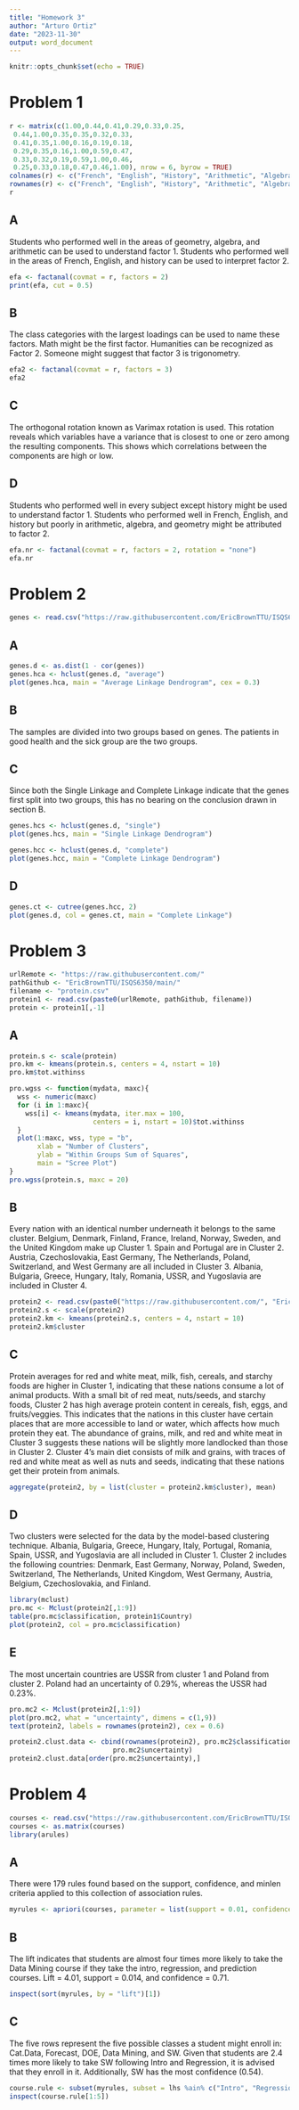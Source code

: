---
title: "Homework 3"
author: "Arturo Ortiz"
date: "2023-11-30"
output: word_document
---

```{r setup, include=FALSE}
knitr::opts_chunk$set(echo = TRUE)
```

# Problem 1 #
```{r}
r <- matrix(c(1.00,0.44,0.41,0.29,0.33,0.25,
 0.44,1.00,0.35,0.35,0.32,0.33,
 0.41,0.35,1.00,0.16,0.19,0.18,
 0.29,0.35,0.16,1.00,0.59,0.47,
 0.33,0.32,0.19,0.59,1.00,0.46,
 0.25,0.33,0.18,0.47,0.46,1.00), nrow = 6, byrow = TRUE)
colnames(r) <- c("French", "English", "History", "Arithmetic", "Algebra", "Geometry")
rownames(r) <- c("French", "English", "History", "Arithmetic", "Algebra", "Geometry")
r
```


## A ##
Students who performed well in the areas of geometry, algebra, and arithmetic can be used to understand factor 1. Students who performed well in the areas of French, English, and history can be used to interpret factor 2.

```{r}
efa <- factanal(covmat = r, factors = 2)
print(efa, cut = 0.5)
```


## B ##
The class categories with the largest loadings can be used to name these factors. Math might be the first factor. Humanities can be recognized as Factor 2. Someone might suggest that factor 3 is trigonometry.

```{r}
efa2 <- factanal(covmat = r, factors = 3)
efa2
```


## C ##
The orthogonal rotation known as Varimax rotation is used. This rotation reveals which variables have a variance that is closest to one or zero among the resulting components. This shows which correlations between the components are high or low. 


## D ##
Students who performed well in every subject except history might be used to understand factor 1. Students who performed well in French, English, and history but poorly in arithmetic, algebra, and geometry might be attributed to factor 2.

```{r}
efa.nr <- factanal(covmat = r, factors = 2, rotation = "none")
efa.nr
```





# Problem 2 #
```{r}
genes <- read.csv("https://raw.githubusercontent.com/EricBrownTTU/ISQS6350/main/geneexpression.csv", header = FALSE)
```

## A ##
```{r}
genes.d <- as.dist(1 - cor(genes))
genes.hca <- hclust(genes.d, "average")
plot(genes.hca, main = "Average Linkage Dendrogram", cex = 0.3)
```


## B ##
The samples are divided into two groups based on genes. The patients in good health and the sick group are the two groups.

## C ##
Since both the Single Linkage and Complete Linkage indicate that the genes first split into two groups, this has no bearing on the conclusion drawn in section B.

```{r}
genes.hcs <- hclust(genes.d, "single")
plot(genes.hcs, main = "Single Linkage Dendrogram")
```


```{r}
genes.hcc <- hclust(genes.d, "complete")
plot(genes.hcc, main = "Complete Linkage Dendrogram")
```

## D ##
```{r}
genes.ct <- cutree(genes.hcc, 2)
plot(genes.d, col = genes.ct, main = "Complete Linkage")
```


# Problem 3 #
```{r}
urlRemote <- "https://raw.githubusercontent.com/"
pathGithub <- "EricBrownTTU/ISQS6350/main/"
filename <- "protein.csv"
protein1 <- read.csv(paste0(urlRemote, pathGithub, filename))
protein <- protein1[,-1]
```

## A ##
```{r}
protein.s <- scale(protein)
pro.km <- kmeans(protein.s, centers = 4, nstart = 10)
pro.km$tot.withinss
```
```{r}
pro.wgss <- function(mydata, maxc){
  wss <- numeric(maxc)
  for (i in 1:maxc){
    wss[i] <- kmeans(mydata, iter.max = 100,
                     centers = i, nstart = 10)$tot.withinss
  }
  plot(1:maxc, wss, type = "b",
       xlab = "Number of Clusters",
       ylab = "Within Groups Sum of Squares",
       main = "Scree Plot")
}
pro.wgss(protein.s, maxc = 20)
```

## B ##
Every nation with an identical number underneath it belongs to the same cluster. Belgium, Denmark, Finland, France, Ireland, Norway, Sweden, and the United Kingdom make up Cluster 1. Spain and Portugal are in Cluster 2. Austria, Czechoslovakia, East Germany, The Netherlands, Poland, Switzerland, and West Germany are all included in Cluster 3.  Albania, Bulgaria, Greece, Hungary, Italy, Romania, USSR, and Yugoslavia are included in Cluster 4.
```{r}
protein2 <- read.csv(paste0("https://raw.githubusercontent.com/", "EricBrownTTU/ISQS6350/main/protein.csv"), row.names = "Country")
protein2.s <- scale(protein2)
protein2.km <- kmeans(protein2.s, centers = 4, nstart = 10)
protein2.km$cluster
```

## C ##
Protein averages for red and white meat, milk, fish, cereals, and starchy foods are higher in Cluster 1, indicating that these nations consume a lot of animal products. With a small bit of red meat, nuts/seeds, and starchy foods, Cluster 2 has high average protein content in cereals, fish, eggs, and fruits/veggies. This indicates that the nations in this cluster have certain places that are more accessible to land or water, which affects how much protein they eat. The abundance of grains, milk, and red and white meat in Cluster 3 suggests these nations will be slightly more landlocked than those in Cluster 2. Cluster 4's main diet consists of milk and grains, with traces of red and white meat as well as nuts and seeds, indicating that these nations get their protein from animals.
```{r}
aggregate(protein2, by = list(cluster = protein2.km$cluster), mean)
```

## D ##
Two clusters were selected for the data by the model-based clustering technique. Albania, Bulgaria, Greece, Hungary, Italy, Portugal, Romania, Spain, USSR, and Yugoslavia are all included in Cluster 1. Cluster 2 includes the following countries: Denmark, East Germany, Norway, Poland, Sweden, Switzerland, The Netherlands, United Kingdom, West Germany, Austria, Belgium, Czechoslovakia, and Finland.
```{r}
library(mclust)
pro.mc <- Mclust(protein2[,1:9])
table(pro.mc$classification, protein1$Country)
plot(protein2, col = pro.mc$classification)
```

## E ##
The most uncertain countries are USSR from cluster 1 and Poland from cluster 2. Poland had an uncertainty of 0.29%, whereas the USSR had 0.23%.
 
```{r}
pro.mc2 <- Mclust(protein2[,1:9])
plot(pro.mc2, what = "uncertainty", dimens = c(1,9))
text(protein2, labels = rownames(protein2), cex = 0.6)
```
```{r}
protein2.clust.data <- cbind(rownames(protein2), pro.mc2$classification,
                          pro.mc2$uncertainty)
protein2.clust.data[order(pro.mc2$uncertainty),]
```

# Problem 4 #
```{r}
courses <- read.csv("https://raw.githubusercontent.com/EricBrownTTU/ISQS6350/main/Coursetopics.csv", header = TRUE)
courses <- as.matrix(courses)
library(arules)
```
## A ##
There were 179 rules found based on the support, confidence, and minlen criteria applied to this collection of association rules. 
```{r}
myrules <- apriori(courses, parameter = list(support = 0.01, confidence = 0.25, minlen = 1))
```
## B ##
The lift indicates that students are almost four times more likely to take the Data Mining course if they take the intro, regression, and prediction courses.
Lift = 4.01, support = 0.014, and confidence = 0.71.
```{r}
inspect(sort(myrules, by = "lift")[1])
```
## C ##
The five rows represent the five possible classes a student might enroll in: Cat.Data, Forecast, DOE, Data Mining, and SW. Given that students are 2.4 times more likely to take SW following Intro and Regression, it is advised that they enroll in it. Additionally, SW has the most confidence (0.54).
```{r}
course.rule <- subset(myrules, subset = lhs %ain% c("Intro", "Regression"))
inspect(course.rule[1:5])
```
